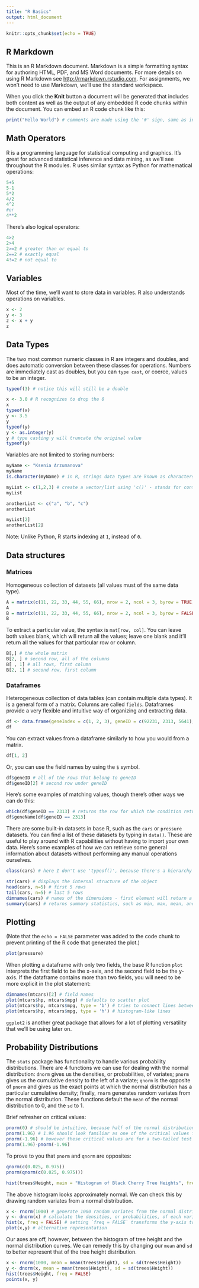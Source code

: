 ```yaml
---
title: "R Basics"
output: html_document
---
```


```r
knitr::opts_chunk$set(echo = TRUE)
```

## R Markdown

This is an R Markdown document. Markdown is a simple formatting syntax for authoring HTML, PDF, and MS Word documents. For more details on using R Markdown see <http://rmarkdown.rstudio.com>. For assignments, we won't need to use Markdown, we'll use the standard workspace.

When you click the **Knit** button a document will be generated that includes both content as well as the output of any embedded R code chunks within the document. You can embed an R code chunk like this:

```r
print("Hello World") # comments are made using the '#' sign, same as in Python
```

## Math Operators

R is a programming language for statistical computing and graphics. It's great for advanced statistical inference
and data mining, as we'll see throughout the R modules. R uses similar syntax as Python for mathematical operations:

```r
5+5
5-1
5*2
4/2
4^2
#or
4**2
```

There's also logical operators:

```r
4>2
2>4
2>=2 # greater than or equal to
2==2 # exactly equal
4!=2 # not equal to
```

## Variables

Most of the time, we'll want to store data in variables. R also understands operations on variables. 

```r
x <- 2
y <- 3
z <- x + y
z
```

## Data Types

The two most common numeric classes in R are integers and doubles, and does automatic conversion between these classes for operations. Numbers are immediately cast as doubles, but you can `type cast`, or coerce, values to be an integer. 

```r
typeof(3) # notice this will still be a double

x <- 3.0 # R recognizes to drop the 0
x
typeof(x)
y <- 3.5
y
typeof(y)
y <- as.integer(y)
y # type casting y will truncate the original value
typeof(y)
```

Variables are not limited to storing numbers:

```r

myName <- "Ksenia Arzumanova"
myName
is.character(myName) # in R, strings data types are known as characters
```
```r
myList <- c(1,2,3) # create a vector/list using 'c()' - stands for container
myList

anotherList <- c("a", "b", "c")
anotherList 

myList[2]
anotherList[2]
```

Note: Unlike Python, R starts indexing at `1`, instead of `0`.

## Data structures

### Matrices
Homogeneous collection of datasets (all values must of the same data type). 

```r
A = matrix(c(11, 22, 33, 44, 55, 66), nrow = 2, ncol = 3, byrow = TRUE) # filled by rows
A
B = matrix(c(11, 22, 33, 44, 55, 66), nrow = 2, ncol = 3, byrow = FALSE) # filled by columns
B
```

To extract a particular value, the syntax is `mat[row, col]`. You can leave both values blank, which will return all the values; leave one blank and it'll return all the values for that particular row or column.

```r
B[,] # the whole matrix
B[2, ] # second row, all of the columns
B[ , 1] # all rows, first column
B[2, 1] # second row, first column
```

### Dataframes

Heterogeneous collection of data tables (can contain multiple data types). It is a general form of a matrix. Columns are called `fields`. Dataframes provide a very flexible and intuitive way of organizing and extracting data. 

```r
df <- data.frame(geneIndex = c(1, 2, 3), geneID = c(92231, 2313, 5641), geneName = c("FOS1", "JUN", "BERP"))
df
```

You can extract values from a dataframe similarly to how you would from a matrix.

```r
df[1, 2]
```

Or, you can use the field names by using the `$` symbol.

```r
df$geneID # all of the rows that belong to geneID
df$geneID[2] # second row under geneID
```

Here's some examples of matching values, though there's other ways we can do this:

```r
which(df$geneID == 2313) # returns the row for which the condition returns 'true'
df$geneName[df$geneID == 2313]
```

There are some built-in datasets in base R, such as the `cars` or `pressure` datasets. You can find a list of these datasets by typing in `data()`. These are useful to play around with R capabilities without having to import your own data. Here's some examples of how we can retrieve some general information about datasets without performing any manual operations ourselves.

```r
class(cars) # here I don't use 'typeof()', because there's a hierarchy between that and 'class()' - 'typeof()' returns the data types of the elements of the object, in this case they would be of type 'list'. If we used 'class()' on doubles, it would return type 'numeric', because integers and doubles belong to the class 'numeric'

str(cars) # displays the internal structure of the object
head(cars, n=5) # first 5 rows
tail(cars, n=5) # last 5 rows
dimnames(cars) # names of the dimensions - first element will return a list of rownames, second will be a list of column/field names
summary(cars) # returns summary statistics, such as min, max, mean, and quartile information
```

## Plotting

(Note that the `echo = FALSE` parameter was added to the code chunk to prevent printing of the R code that generated the plot.)

```r
plot(pressure)
```

When plotting a dataframe with only two fields, the base R function `plot` interprets the first field to be the x-axis, and the second field to be the y-axis. If the dataframe contains more than two fields, you will need to be more explicit in the plot statement:

```r
dimnames(mtcars)[2] # field names
plot(mtcars$hp, mtcars$mpg) # defaults to scatter plot
plot(mtcars$hp, mtcars$mpg, type = 'b') # tries to connect lines between points (not always meaningful)
plot(mtcars$hp, mtcars$mpg, type = 'h') # histogram-like lines
```

`ggplot2` is another great package that allows for a lot of plotting versatility that we'll be using later on.

## Probability Distributions

The `stats` package has functionality to handle various probability distributions. There are 4 functions we can use for dealing with the normal distribution: `dnorm` gives us the densities, or probabilities, of variates; `pnorm` gives us the cumulative density to the left of a variate; `qnorm` is the opposite of `pnorm` and gives us the exact points at which the normal distribution has a particular cumulative density; finally, `rnorm` generates random variates from the normal distribution. These functions default the `mean` of the normal distribution to 0, and the `sd` to 1.

Brief refresher on critical values:

```r
pnorm(0) # should be intuitive, because half of the normal distribution is to the left of 0 
pnorm(1.96) # 1.96 should look familiar as one of the critical values for an approximate 95% confidence interval 
pnorm(-1.96) # however these critical values are for a two-tailed test (for a significance level of 5%)
pnorm(1.96)-pnorm(-1.96)

```

To prove to you that `pnorm` and `qnorm` are opposites:

```r
qnorm(c(0.025, 0.975))
pnorm(qnorm(c(0.025, 0.975)))

```

```r
hist(trees$Height, main = "Histogram of Black Cherry Tree Heights", freq = FALSE)
```

The above histogram looks approximately normal. We can check this by drawing random variates from a normal distribution. 

```r
x <- rnorm(1000) # generate 1000 random variates from the normal distribution
y <- dnorm(x) # calculate the densities, or probabilities, of each variate from x
hist(x, freq = FALSE) # setting `freq = FALSE` transforms the y-axis to density rather than frequency
plot(x,y) # alternative representation
```

Our axes are off, however, between the histogram of tree height and the normal distribution curves. We can remedy this by changing our `mean` and `sd` to better represent that of the tree height distribution.

```r
x <- rnorm(1000, mean = mean(trees$Height), sd = sd(trees$Height))
y <- dnorm(x, mean = mean(trees$Height), sd = sd(trees$Height))
hist(trees$Height, freq = FALSE)
points(x, y)
```